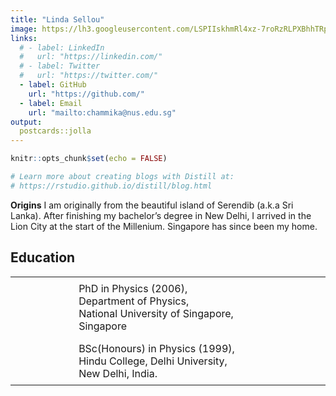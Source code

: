 ```yaml
---
title: "Linda Sellou"
image: https://lh3.googleusercontent.com/LSPIIskhmRl4xz-7roRzRLPXBhhTRpCpTh-9CGaHl35TR0WKnoFWOSlxaBbA6fqOtIBe5oh86XxS02x2eZWAbEjQKtG4m8XkA4nZi-9YiZXjLS9G-xB2JGLIvEPZV_jeYmMp_ZtrPo8wXto5ozJe63by7oEpCX1XJ-j5eJi7IRHecJguJJm8wkex4e5d4_-3gGjMg1kfNNyeC8YyPdeo-wx9i034P3IUke_CdBcRQ07_1c5SQ82QigWnCz4-CdvQEcdD9ZWZkqvFGJka3NmkF1yoZ9mJL_-8X_znwPQMq3XaOhAVyVItlYWgtTuwhwfY1Ss7FoGrJgLupupc13hPn1kFAGy5XDWQrvtKdWQOh6xxcvjUFIygWE98DeWmQ1gH86mciBIqoj9a_iRnghEpLojaI9JKrRzrqfwY3Sip-ifdnXbqXUG8QK8eOWtV9VwmZY26Pa2lPmX8uTi7q0DrNn1ccdOzV6g6Qjl7a1fWiG5Lbn_5Uw5Uas9FLarnzMHBD_dvT5q_Pg7BnXFEY0A36ICGiiggIwAO_ivEzcqVuwzCQb7-Jk4Go-cSL9bybQp-aUDqiZBf7betIShdDnsB6XnEKfXAD93nK8MXr89lipEVOyYYa-K-02h_N1YoZ-fIsjK5J1u_AiaM3INEblh8STGC6pKqe7y_iqpXnp5CnexdSumVf-I1gzcyxC8FzOioAg6TeSboLg_Dhqv2S4fyH1VF=w500-h376-no?authuser=0
links:
  # - label: LinkedIn
  #   url: "https://linkedin.com/"
  # - label: Twitter
  #   url: "https://twitter.com/"
  - label: GitHub
    url: "https://github.com/"
  - label: Email
    url: "mailto:chammika@nus.edu.sg"
output:
  postcards::jolla
---
```


```r
knitr::opts_chunk$set(echo = FALSE)

# Learn more about creating blogs with Distill at:
# https://rstudio.github.io/distill/blog.html
```

<style>
    .my-education {
      border-collapse: collapse;
    }

    .my-education td:nth-of-type(1) {
      text-align: center;
      vertical-align: top;
      font-size:2em;
      width:2em;
    }

    .my-education td:nth-of-type(2) {
      padding-top: .5em;
      padding-bottom: .5em;
      padding-left: 1em;
      text-align:left;
      width:400px;
    }
</style>


**Origins** I am originally from the beautiful island of Serendib (a.k.a Sri Lanka). After finishing my bachelor's degree in New Delhi, I arrived in the Lion City at the start of the Millenium. Singapore has since been my home.

## Education

<table class='my-education'>
<thead>
</thead>
<tbody>
<tr>
<td><i class="fas fa-graduation-cap"></i></td>
<td>PhD in Physics (2006), <br>Department of Physics,<br>National University of Singapore,<br>Singapore
</td>
</tr>
<tr>
<td><i class="fas fa-graduation-cap"></i></td>
<td>BSc(Honours) in Physics (1999), <br>Hindu College, Delhi University,<br>New Delhi, India.</td>
</tr>
</tbody>
</table>

